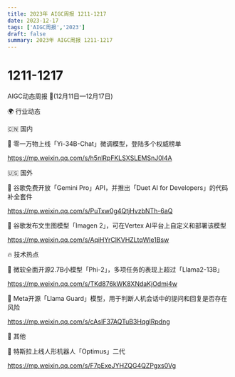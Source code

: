 ```yaml
---
title: 2023年 AIGC周报 1211-1217
date: 2023-12-17
tags: ['AIGC周报','2023']
draft: false
summary: 2023年 AIGC周报 1211-1217
---
```

# 1211-1217



AIGC动态周报 🚀(12月11日—12月17日)

🌍 行业动态

🇨🇳 国内

📰 零一万物上线「Yi-34B-Chat」微调模型，登陆多个权威榜单

https://mp.weixin.qq.com/s/h5nlRpFKLSXSLEMSnJ0l4A

🇺🇸 国外

📰 谷歌免费开放「Gemini Pro」API，并推出「Duet AI for Developers」的代码补全套件

https://mp.weixin.qq.com/s/PuTxw0g4QtjHvzbNTh-6aQ

📰 谷歌发布文生图模型「Imagen 2」，可在Vertex AI平台上自定义和部署该模型

https://mp.weixin.qq.com/s/AqiHYrClKVHZLtqWle1Bsw

🔥 技术热点

📝 微软全面开源2.7B小模型「Phi-2」，多项任务的表现上超过「Llama2-13B」

https://mp.weixin.qq.com/s/TKd876kWK8XNdaKjOdmj4w

📝 Meta开源「Llama Guard」模型，用于判断人机会话中的提问和回复是否存在风险

https://mp.weixin.qq.com/s/cAsIF37AQTuB3HqglRpdng

🎉 其他

🚀 特斯拉上线人形机器人「Optimus」二代

https://mp.weixin.qq.com/s/F7pExeJYHZQG4QZPgxs0Vg